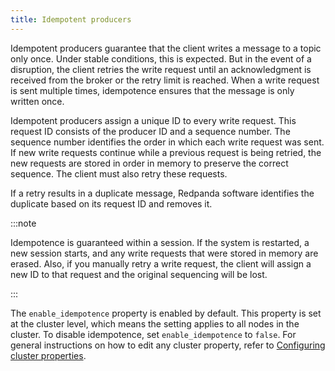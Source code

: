 ```yaml
---
title: Idempotent producers
---
```


Idempotent producers guarantee that the client writes a message to a topic only once. Under stable conditions, this is expected. But in the event of a disruption, the client retries the write request until an acknowledgment is received from the broker or the retry limit is reached. When a write request is sent multiple times, idempotence ensures that the message is only written once.

Idempotent producers assign a unique ID to every write request. This request ID consists of the producer ID and a sequence number. The sequence number identifies the order in which each write request was sent. If new write requests continue while a previous request is being retried, the new requests are stored in order in memory to preserve the correct sequence. The client must also retry these requests.

If a retry results in a duplicate message, Redpanda software identifies the duplicate based on its request ID and removes it.

:::note

Idempotence is guaranteed within a session. If the system is restarted, a new session starts, and any write requests that were stored in memory are erased. Also, if you manually retry a write request, the client will assign a new ID to that request and the original sequencing will be lost.

:::

The `enable_idempotence` property is enabled by default. This property is set at the cluster level, which means the setting applies to all nodes in the cluster. To disable idempotence, set `enable_idempotence` to `false`. For general instructions on how to edit any cluster property, refer to [Configuring cluster properties](/docs/cluster-administration/cluster-property-configuration).